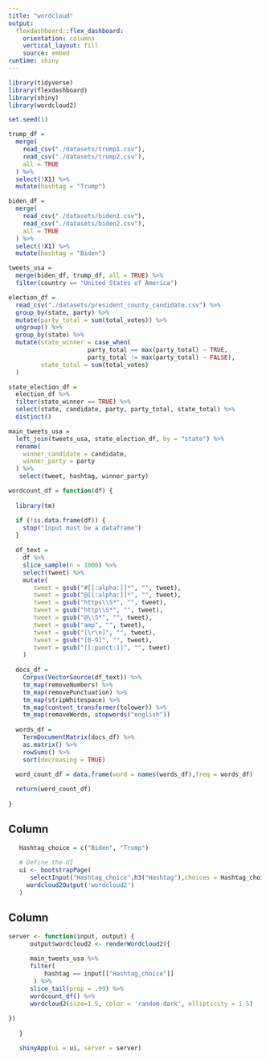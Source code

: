 ```yaml
---
title: "wordcloud"
output: 
  flexdashboard::flex_dashboard:
    orientation: columns
    vertical_layout: fill
    source: embed
runtime: shiny
---
```


```r
library(tidyverse)
library(flexdashboard)
library(shiny)
library(wordcloud2)

set.seed(1)
```

```r
trump_df = 
  merge(
    read_csv("./datasets/trump1.csv"),
    read_csv("./datasets/trump2.csv"),
    all = TRUE
  ) %>%
  select(!X1) %>%
  mutate(hashtag = "Trump")

biden_df = 
  merge(
    read_csv("./datasets/biden1.csv"),
    read_csv("./datasets/biden2.csv"),
    all = TRUE
  ) %>%
  select(!X1) %>%
  mutate(hashtag = "Biden")

tweets_usa =
  merge(biden_df, trump_df, all = TRUE) %>% 
  filter(country == "United States of America")

election_df =
  read_csv("./datasets/president_county_candidate.csv") %>% 
  group_by(state, party) %>% 
  mutate(party_total = sum(total_votes)) %>% 
  ungroup() %>% 
  group_by(state) %>%
  mutate(state_winner = case_when(
                      party_total == max(party_total) ~ TRUE,
                      party_total != max(party_total) ~ FALSE),
         state_total = sum(total_votes)
  )

state_election_df = 
  election_df %>% 
  filter(state_winner == TRUE) %>% 
  select(state, candidate, party, party_total, state_total) %>% 
  distinct()

main_tweets_usa = 
  left_join(tweets_usa, state_election_df, by = "state") %>% 
  rename(
    winner_candidate = candidate,
    winner_party = party
  ) %>% 
   select(tweet, hashtag, winner_party)
```

```r
wordcount_df = function(df) {
  
  library(tm)

  if (!is.data.frame(df)) {
    stop("Input must be a dataframe")
  }
  
  df_text = 
    df %>% 
    slice_sample(n = 1000) %>% 
    select(tweet) %>%
    mutate(
       tweet = gsub("#[[:alpha:]]*", "", tweet),
       tweet = gsub("@[[:alpha:]]*", "", tweet),
       tweet = gsub("https\\S*", "", tweet),
       tweet = gsub("http\\S*", "", tweet),
       tweet = gsub("@\\S*", "", tweet),
       tweet = gsub("amp", "", tweet),
       tweet = gsub("[\r\n]", "", tweet),
       tweet = gsub("[0-9]", "", tweet),
       tweet = gsub("[[:punct:]]", "", tweet)
    )
  
  docs_df =
    Corpus(VectorSource(df_text)) %>% 
    tm_map(removeNumbers) %>%
    tm_map(removePunctuation) %>%
    tm_map(stripWhitespace) %>% 
    tm_map(content_transformer(tolower)) %>% 
    tm_map(removeWords, stopwords("english"))
  
  words_df = 
    TermDocumentMatrix(docs_df) %>% 
    as.matrix() %>% 
    rowSums() %>% 
    sort(decreasing = TRUE)
  
  word_count_df = data.frame(word = names(words_df),freq = words_df)

  return(word_count_df)
  
}
```

Column {.sidebar}
-----------------------------------------------------------------------

```r
   
   Hashtag_choice = c("Biden", "Trump")
   
   # Define the UI
   ui <- bootstrapPage(
      selectInput("Hashtag_choice",h3("Hashtag"),choices = Hashtag_choice, selected = "Biden"),
     wordcloud2Output('wordcloud2')
   )
```

Column
-----------------------------------------------------------------------

```r
server <- function(input, output) {
      output$wordcloud2 <- renderWordcloud2({
   
      main_tweets_usa %>% 
      filter(
          hashtag == input[["Hashtag_choice"]]
       ) %>% 
      slice_tail(prop = .99) %>% 
      wordcount_df() %>% 
      wordcloud2(size=1.5, color = 'random-dark', ellipticity = 1.5)
         
})
   
   }

   shinyApp(ui = ui, server = server)
```
